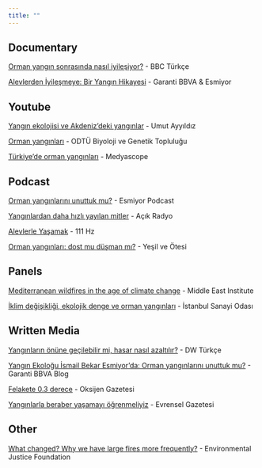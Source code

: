 ```yaml
---
title: ""
---
```


## Documentary

[Orman yangın sonrasında nasıl iyileşiyor?](https://www.youtube.com/watch?v=Yi3uiS5lHQk) - BBC Türkçe

[Alevlerden İyileşmeye: Bir Yangın Hikayesi](https://www.youtube.com/watch?v=VMPOTLCCM0s&list=PLpsxEvsIhvsuHb24t4kSmU_oBx5pK5b05) - Garanti BBVA & Esmiyor

## Youtube

[Yangın ekolojisi ve Akdeniz'deki yangınlar](https://www.youtube.com/watch?v=4Q2hQ5KoHIg) - Umut Ayyıldız

[Orman yangınları](https://www.youtube.com/watch?v=iN0sPbICrDU) - ODTÜ Biyoloji ve Genetik Topluluğu

[Türkiye'de orman yangınları](https://www.youtube.com/watch?v=Qb1La0dkcAc) - Medyascope

## Podcast

[Orman yangınlarını unuttuk mu?](https://open.spotify.com/episode/1MMaaKsw23I4m9lEpSFBrb?si=b58c138d371e4e8c&nd=1) - Esmiyor Podcast

[Yangınlardan daha hızlı yayılan mitler](https://acikradyo.com.tr/podcast/229833) - Açık Radyo

[Alevlerle Yaşamak](https://open.spotify.com/episode/4IpmyRzxZwQ2U3BsuXVI2L) - 111 Hz

[Orman yangınları: dost mu düşman mı?](https://open.spotify.com/episode/1pSid5Flm7RDMSpuSfvIzJ?si=XuxIX-vlQqunRcXbE2jxcw) - Yeşil ve Ötesi

## Panels

[Mediterranean wildfires in the age of climate change](https://www.mei.edu/events/mediterranean-wildfires-age-climate-change) - Middle East Institute

[İklim değişikliği, ekolojik denge ve orman yangınları](https://www.iso.org.tr/haberler/etkinlikler/iso-yesil-gundem-sohbetleri-iklim-degisikligi-ekolojik-denge-ve-orman-yanginlari-ile-basladi/) - İstanbul Sanayi Odası

## Written Media

[Yangınların önüne geçilebilir mi, hasar nasıl azaltılır?](https://www.dw.com/tr/yangınların-önüne-geçilebilir-mi-hasar-nasıl-azaltılır/a-58713830) - DW Türkçe

[Yangın Ekoloğu İsmail Bekar Esmiyor'da: Orman yangınlarını unuttuk mu?](https://www.garantibbva.com.tr/blog/esmiyor-ismail-bekar-orman-yanginlari) - Garanti BBVA Blog

[Felakete 0.3 derece](https://gazeteoksijen.com/wp-content/uploads/2021/08/sayi30.pdf) - Oksijen Gazetesi

[Yangınlarla beraber yaşamayı öğrenmeliyiz](https://www.evrensel.net/haber/440282/yangin-ekologu-ismail-bekar-yanginlarla-beraber-yasamayi-ogrenmeliyiz) - Evrensel Gazetesi

## Other

[What changed? Why we have large fires more frequently?](https://twitter.com/ejfoundation/status/1432754728216170500?s=48) - Environmental Justice Foundation